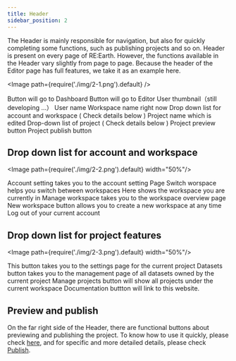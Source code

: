 ```yaml
---
title: Header
sidebar_position: 2
---
```


The Header is mainly responsible for navigation, but also for quickly completing some functions, such as publishing projects and so on. Header is present on every page of RE:Earth. However, the functions available in the Header vary slightly from page to page. Because the header of the Editor page has full features, we take it as an example here.

<Image path={require('./img/2-1.png').default} />

<Order>
  <List>
    Button will go to Dashboard
  </List>
  <List>
    Button will go to Editor
  </List>
  <List>
    User thumbnail（still developing ...）
  </List>
  <List>
    User name
  </List>
  <List>
    Workspace name right now
  </List>
  <List>
    Drop down list for account and workspace ( Check details below )
  </List>
  <List>
    Project name which is edited
  </List>
  <List>
    Drop-down list of project ( Check details below )
  </List>
  <List>
    Project preview button
  </List>
  <List>
    Project publish button
  </List>
</Order>

## Drop down list for account and workspace

<Image path={require('./img/2-2.png').default} width="50%"/>

<Order>
  <List>
    Account setting takes you to the account setting Page
  </List>
  <List>
    Switch worspace helps you switch between workspaces
  </List>
  <List>
    Here shows the workspace you are currently in
  </List>
  <List>
    Manage workspace takes you to the workspace overview page
  </List>
  <List>
    New workspace button allows you to create a new workspace at any time
  </List>
  <List>
    Log out of your current account
  </List>
</Order>

## Drop down list for project features

<Image path={require('./img/2-3.png').default} width="50%"/>

<Order>
  <List>
   This button takes you to the settings page for the current project
  </List>
  <List>
    Datasets button takes you to the management page of all datasets owned by the current project
  </List>
  <List>
    Manage projects button will show all projects under the current workspace
  </List>
  <List>
    Documentation buttton will link to this website.
  </List>
</Order>

## Preview and publish

On the far right side of the Header, there are functional buttons about previewing and publishing the project. To know how to use it quickly, please check [here](/user-manual/getting-started/making-your-first-project/publilshing-project), and for specific and more detailed details, please check [Publish](/user-manual/publication/overview).

